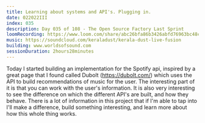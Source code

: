 ```yaml
---
title: Learning about systems and API's. Plugging in.
date: 022022III
index: 035
description: Day 035 of 108 - The Open Source Factory Last Sprint
loomRecording: https://www.loom.com/share/abc26bfa86b3426abfd76963bc48c462
music: https://soundcloud.com/keraladust/kerala-dust-live-fusion
building: www.worldsofsound.com
sessionDuration: 2hours28minutes
---
```


Today I started building an implementation for the Spotify api, inspired by a great page that I found called Dubolt (https://dubolt.com/) which uses the API to build recommendations of music for the user. The interesting part of it is that you can work with the user's information. It is also very interesting to see the difference on which the different API's are built, and how they behave. There is a lot of information in this project that if I'm able to tap into I'll make a difference, build something interesting, and learn more about how this whole thing works.
